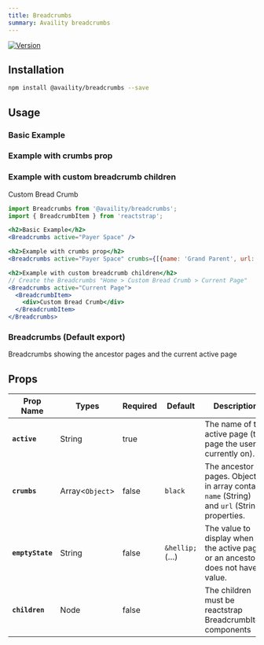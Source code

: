 ```yaml
---
title: Breadcrumbs
summary: Availity breadcrumbs
---
```


[![Version](https://img.shields.io/npm/v/@availity/breadcrumbs.svg?style=for-the-badge)](https://www.npmjs.com/package/@availity/breadcrumbs)

## Installation

```bash
npm install @availity/breadcrumbs --save
```

## Usage


<div className="w-100 d-flex flex-column justify-content-around align-items-start">
<div>
<h3>Basic Example</h3>
<Breadcrumbs active="Payer Space" />
</div>

<div>
  <h3>Example with crumbs prop</h3>
  <Breadcrumbs
    active="Payer Space"
    crumbs={[
      { name: 'Grand Parent', url: '/grand-parent' },
      { name: 'Parent', url: '/parent' },
    ]}
  />
</div>

<div>
<h3>Example with custom breadcrumb children</h3>
<Breadcrumbs active="Current Page">
  <BreadcrumbItem>
    Custom Bread Crumb
  </BreadcrumbItem>
</Breadcrumbs>
</div>
</div>

```jsx
import Breadcrumbs from '@availity/breadcrumbs';
import { BreadcrumbItem } from 'reactstrap';

<h2>Basic Example</h2>
<Breadcrumbs active="Payer Space" />

<h2>Example with crumbs prop</h2>
<Breadcrumbs active="Payer Space" crumbs={[{name: 'Grand Parent', url: '/grand-parent'}, {name: 'Parent', url: '/parent'}, ]} />

<h2>Example with custom breadcrumb children</h2>
// Create the Breadcrumbs "Home > Custom Bread Crumb > Current Page"
<Breadcrumbs active="Current Page">
  <BreadcrumbItem>
    <div>Custom Bread Crumb</div>
  </BreadcrumbItem>
</Breadcrumbs>
```

### Breadcrumbs (Default export)

Breadcrumbs showing the ancestor pages and the current active page

## Props

| Prop Name        | Types           | Required | Default               | Description                                                                                 |
| ---------------- | --------------- | -------- | --------------------- | ------------------------------------------------------------------------------------------- |
| **`active`**     | String          | true     |                       | The name of the active page (the page the user is currently on).                            |
| **`crumbs`**     | Array<`Object`> | false    | `black`               | The ancestor pages. Objects in array contain `name` (String) and `url` (String) properties. |
| **`emptyState`** | String          | false    | `&hellip;` (&hellip;) | The value to display when the active page or an ancestor does not have a value.             |
| **`children`**   | Node            | false    |                       | The children must be reactstrap BreadcrumbItem components                                   |
